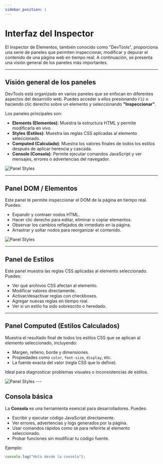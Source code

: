 ```yaml
---
sidebar_position: 1
---
```


# Interfaz del Inspector

El Inspector de Elementos, también conocido como "DevTools", proporciona una serie de paneles que permiten inspeccionar, modificar y depurar el contenido de una página web en tiempo real. A continuación, se presenta una visión general de los paneles más importantes.

---

## Visión general de los paneles

DevTools está organizado en varios paneles que se enfocan en diferentes aspectos del desarrollo web. Puedes acceder a ellos presionando `F12` o haciendo clic derecho sobre un elemento y seleccionando **"Inspeccionar"**.

Los paneles principales son:

- **Elements (Elementos)**: Muestra la estructura HTML y permite modificarla en vivo.
- **Styles (Estilos)**: Muestra las reglas CSS aplicadas al elemento seleccionado.
- **Computed (Calculado)**: Muestra los valores finales de todos los estilos después de aplicar herencia y cascada.
- **Console (Consola)**: Permite ejecutar comandos JavaScript y ver mensajes, errores o advertencias del navegador.

<img src="/img/inspector-general.png" alt="Panel Styles" className="custom-img" />

---

## Panel DOM / Elementos

Este panel te permite inspeccionar el DOM de la página en tiempo real. Puedes:

- Expandir y contraer nodos HTML.
- Hacer clic derecho para editar, eliminar o copiar elementos.
- Observar los cambios reflejados de inmediato en la página.
- Arrastrar y soltar nodos para reorganizar el contenido.

<img src="/img/elementos.png" alt="Panel Styles" className="custom-img" />


---

## Panel de Estilos

Este panel muestra las reglas CSS aplicadas al elemento seleccionado. Puedes:

- Ver qué archivos CSS afectan al elemento.
- Modificar valores directamente.
- Activar/desactivar reglas con checkboxes.
- Agregar nuevas reglas en tiempo real.
- Ver si un estilo ha sido sobrescrito o heredado.

---

## Panel Computed (Estilos Calculados)

Muestra el resultado final de todos los estilos CSS que se aplican al elemento seleccionado, incluyendo:

- Margen, relleno, borde y dimensiones.
- Propiedades como `color`, `font-size`, `display`, etc.
- La fuente exacta del valor (regla CSS que lo define).

Ideal para diagnosticar problemas visuales o inconsistencias de estilos.

<img src="/img/computed.png" alt="Panel Styles" className="custom-img" />
---

## Consola básica

La **Consola** es una herramienta esencial para desarrolladores. Puedes:

- Escribir y ejecutar código JavaScript directamente.
- Ver errores, advertencias y logs generados por la página.
- Usar comandos rápidos como `$0` para referirte al elemento seleccionado.
- Probar funciones sin modificar tu código fuente.

Ejemplo:
```js
console.log("Hola desde la consola");


